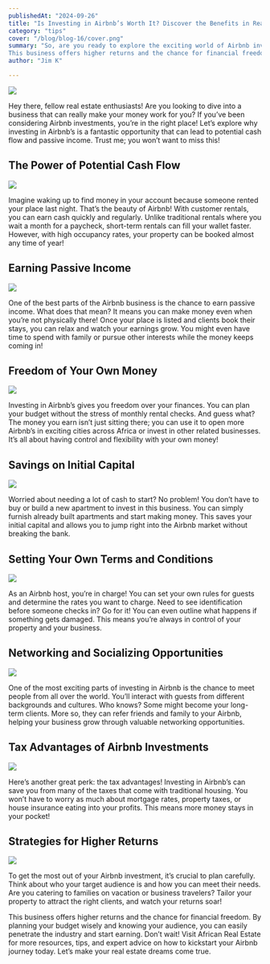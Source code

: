```yaml
---
publishedAt: "2024-09-26"
title: "Is Investing in Airbnb’s Worth It? Discover the Benefits in Real Estate"
category: "tips"
cover: "/blog/blog-16/cover.png"
summary: "So, are you ready to explore the exciting world of Airbnb investments with African Real Estate? 
This business offers higher returns and the chance for financial freedom. By planning your budget wisely and knowing your audience, you can easily penetrate the industry and start earning."
author: "Jim K"

---
```


![](/blog/blog-16/cover.png)

Hey there, fellow real estate enthusiasts! Are you looking to dive into a business that can really make your money work for you? 
If you’ve been considering Airbnb investments, you’re in the right place! Let’s explore why investing in Airbnb’s is a fantastic opportunity that can lead to potential cash flow and passive income. 
Trust me; you won’t want to miss this!

## The Power of Potential Cash Flow

![](/blog/blog-16/image-1.png)

Imagine waking up to find money in your account because someone rented your place last night. 
That’s the beauty of Airbnb! With customer rentals, you can earn cash quickly and regularly. 
Unlike traditional rentals where you wait a month for a paycheck, short-term rentals can fill your wallet faster. 
However, with high occupancy rates, your property can be booked almost any time of year!

## Earning Passive Income

![](/blog/blog-16/image-2.png)

One of the best parts of the Airbnb business is the chance to earn passive income. What does that mean? 
It means you can make money even when you’re not physically there! Once your place is listed and clients book their stays, you can relax and watch your earnings grow. 
You might even have time to spend with family or pursue other interests while the money keeps coming in!

## Freedom of Your Own Money

![](/blog/blog-16/image-3.png)

Investing in Airbnb’s gives you freedom over your finances. You can plan your budget without the stress of monthly rental checks. 
And guess what? The money you earn isn’t just sitting there; you can use it to open more Airbnb’s in exciting cities across Africa or invest in other related businesses. 
It’s all about having control and flexibility with your own money!

## Savings on Initial Capital


![](/blog/blog-16/image-4.png)

Worried about needing a lot of cash to start? No problem! You don’t have to buy or build a new apartment to invest in this business. 
You can simply furnish already built apartments and start making money. This saves your initial capital and allows you to jump right into the Airbnb market without breaking the bank.

## Setting Your Own Terms and Conditions

![](/blog/blog-16/image-5.png)

As an Airbnb host, you’re in charge! You can set your own rules for guests and determine the rates you want to charge. 
Need to see identification before someone checks in? Go for it! You can even outline what happens if something gets damaged. 
This means you’re always in control of your property and your business.

## Networking and Socializing Opportunities

![](/blog/blog-16/image-6.png)

One of the most exciting parts of investing in Airbnb is the chance to meet people from all over the world. 
You’ll interact with guests from different backgrounds and cultures. Who knows? Some might become your long-term clients. 
More so, they can refer friends and family to your Airbnb, helping your business grow through valuable networking opportunities.


## Tax Advantages of Airbnb Investments


![](/blog/blog-16/image-7.png)

Here’s another great perk: the tax advantages! Investing in Airbnb’s can save you from many of the taxes that come with traditional housing. 
You won’t have to worry as much about mortgage rates, property taxes, or house insurance eating into your profits. 
This means more money stays in your pocket!

## Strategies for Higher Returns


![](/blog/blog-16/image-8.png)

To get the most out of your Airbnb investment, it’s crucial to plan carefully. Think about who your target audience is and how you can meet their needs. 
Are you catering to families on vacation or business travelers? Tailor your property to attract the right clients, and watch your returns soar!

This business offers higher returns and the chance for financial freedom. By planning your budget wisely and knowing your audience, you can easily penetrate the industry and start earning.
Don’t wait! Visit African Real Estate for more resources, tips, and expert advice on how to kickstart your Airbnb journey today. Let’s make your real estate dreams come true.